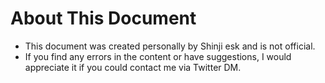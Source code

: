 # About This Document

- This document was created personally by Shinji esk and is not official.
- If you find any errors in the content or have suggestions, I would appreciate it if you could contact me via Twitter DM.